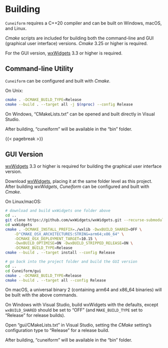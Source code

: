# Building

`Cuneiform` requires a C++20 compiler and can be built on Windows, macOS, and Linux.

*Cmake* scripts are included for building both the command-line and GUI (graphical user interface) versions. *Cmake* 3.25 or higher is required.

For the GUI version, [wxWidgets](https://github.com/wxWidgets/wxWidgets) 3.3 or higher is required.

## Command-line Utility

`Cuneiform` can be configured and built with *Cmake*.

On Unix:

``` .bash
cmake . -DCMAKE_BUILD_TYPE=Release
cmake --build . --target all -j $(nproc) --config Release
```

On Windows, "CMakeLists.txt" can be opened and built directly in Visual Studio.

After building, "cuneiform" will be available in the "bin" folder.

{{< pagebreak >}}

## GUI Version

[wxWidgets](https://github.com/wxWidgets/wxWidgets) 3.3 or higher is required for building the graphical user interface version.

Download [wxWidgets](https://github.com/wxWidgets/wxWidgets), placing it at the same folder level as this project.
After building *wxWidgets*, *Cuneiform* can be configured and built with *Cmake*.

On Linux/macOS:

``` .bash
# download and build wxWidgets one folder above
cd ..
git clone https://github.com/wxWidgets/wxWidgets.git --recurse-submodules
cd wxWidgets
cmake . -DCMAKE_INSTALL_PREFIX=./wxlib -DwxBUILD_SHARED=OFF \
    -D"CMAKE_OSX_ARCHITECTURES:STRING=arm64;x86_64" \
    -DCMAKE_OSX_DEPLOYMENT_TARGET=10.15 \
    -DwxBUILD_OPTIMISE=ON -DwxBUILD_STRIPPED_RELEASE=ON \
    -DCMAKE_BUILD_TYPE=Release
cmake --build . --target install --config Release

# go back into the project folder and build the GUI version
cd ..
cd Cuneiform/gui
cmake . -DCMAKE_BUILD_TYPE=Release
cmake --build . --target all --config Release
```

::: {.notesection data-latex=""}
On macOS, a universal binary 2 (containing arm64 and x86\_64 binaries) will be built with the above commands.
:::

On Windows with Visual Studio, build wxWidgets with the defaults, except `wxBUILD_SHARED` should be set to "OFF"
(and `MAKE_BUILD_TYPE` set to "Release" for release builds).

Open "gui/CMakeLists.txt" in Visual Studio, setting the *CMake* setting's configuration type to "Release" for a release build.

After building, "cuneiform" will be available in the "bin" folder.
